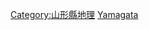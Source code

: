 {{日本行政區劃分類導航|島嶼}}
{{commonscat|Islands of Yamagata prefecture}}

[[Category:山形縣地理|Category:山形縣地理]]
[[Category:日本各都道府縣島嶼|Yamagata]]